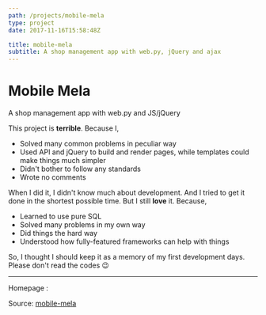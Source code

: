 ```yaml
---
path: /projects/mobile-mela
type: project
date: 2017-11-16T15:58:48Z

title: mobile-mela
subtitle: A shop management app with web.py, jQuery and ajax
---
```

# Mobile Mela
A shop management app with web.py and JS/jQuery

This project is __terrible__. Because I, 

* Solved many common problems in peculiar way
* Used API and jQuery to build and render pages, while templates could make things much simpler
* Didn't bother to follow any standards
* Wrote no comments

When I did it, I didn't know much about development. And I tried to get it done in the shortest possible time. But I still __love__ it. Because,

* Learned to use pure SQL
* Solved many problems in my own way
* Did things the hard way
* Understood how fully-featured frameworks can help with things

So, I thought I should keep it as a memory of my first development days. Please don't read the codes :wink:


---
Homepage : []()

Source: [mobile-mela](https://github.com/sjsakib/mobile-mela)
